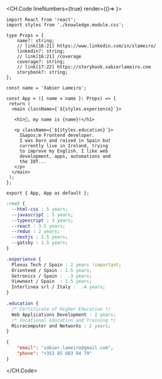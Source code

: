 <CH.Code lineNumbers={true} render={()=> <ControlButtons/>}>

```tsx index.tsx box=9[23:38]
import React from 'react';
import styles from './knowledge.module.css';

type Props = {
    name?: string;
    // link[16:21] https://www.linkedin.com/in/xlameiro/
    linkedin?: string;
    // link[16:21] /coverage
    coverage?: string;
    // link[17:22] https://storybook.xabierlameiro.com
    storybook?: string;
};

const name = 'Xabier Lameiro';

const App = ({ name = name }: Props) => {
 return (
  <main className={`${styles.experience}`}>

   <h1>👋, my name is {name}!</h1>

   <p className={`${styles.education}`}>
     I&apos;m Frontend developer. 
     I was born and raised in Spain but
     currently live in Ireland, trying 
     to improve my English. I like web
     development, apps, automations and
     the IOT...
   </p>
  </main>
 );
};

export { App, App as default };
```

```css knowledge.module.css
:root {
  --html-css : 5 years;
  --javascript : 5 years;
  --typescript : 3 years;
  --react : 3.5 years;
  --redux : 2 years;
  --nextjs : 1.5 years;
  --gatsby : 1.5 years;
}

.experience {
  Plexus Tech / Spain : 2 years !important;
  Orienteed / Spain : 1.5 years;
  Getronics / Spain :  .3 years;
  Viewnext / Spain  : 1.5 years;
  Interlinea srl / Italy :  .4 years;
}

.education {
  /* Certificate of Higher Education */ 
  Web Applications Development : 2 years;
  /* Vocational Education and Training */
  Microcomputer and Networks : 2 years;
}
```

```json contact.json
{
    "email": "xabier.lameiro@gmail.com",
    "phone": "+353 85 883 84 79"
}
```

</CH.Code>

